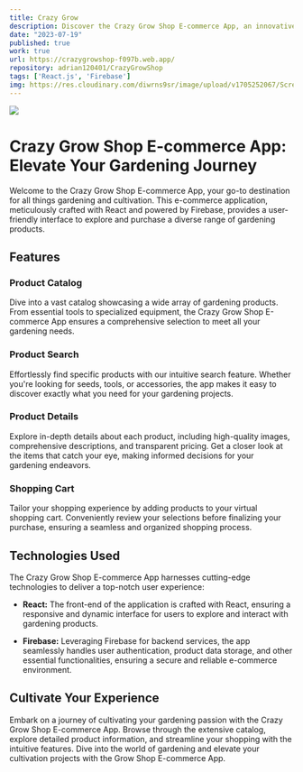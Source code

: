 ```yaml
---
title: Crazy Grow
description: Discover the Crazy Grow Shop E-commerce App, an innovative platform built with React and Firebase, offering a seamless shopping experience for gardening and cultivation enthusiasts.
date: "2023-07-19"
published: true
work: true
url: https://crazygrowshop-f097b.web.app/
repository: adrian120401/CrazyGrowShop
tags: ['React.js', 'Firebase']
img: https://res.cloudinary.com/diwrns9sr/image/upload/v1705252067/Screenshot_2024-01-14_140723_sqttik.png
---
```


[![](https://res.cloudinary.com/diwrns9sr/image/upload/v1705252067/Screenshot_2024-01-14_140723_sqttik.png)](https://crazygrowshop-f097b.web.app/)

# Crazy Grow Shop E-commerce App: Elevate Your Gardening Journey

Welcome to the Crazy Grow Shop E-commerce App, your go-to destination for all things gardening and cultivation. This e-commerce application, meticulously crafted with React and powered by Firebase, provides a user-friendly interface to explore and purchase a diverse range of gardening products.

## Features

### Product Catalog

Dive into a vast catalog showcasing a wide array of gardening products. From essential tools to specialized equipment, the Crazy Grow Shop E-commerce App ensures a comprehensive selection to meet all your gardening needs.

### Product Search

Effortlessly find specific products with our intuitive search feature. Whether you're looking for seeds, tools, or accessories, the app makes it easy to discover exactly what you need for your gardening projects.

### Product Details

Explore in-depth details about each product, including high-quality images, comprehensive descriptions, and transparent pricing. Get a closer look at the items that catch your eye, making informed decisions for your gardening endeavors.

### Shopping Cart

Tailor your shopping experience by adding products to your virtual shopping cart. Conveniently review your selections before finalizing your purchase, ensuring a seamless and organized shopping process.

## Technologies Used

The Crazy Grow Shop E-commerce App harnesses cutting-edge technologies to deliver a top-notch user experience:

- **React:** The front-end of the application is crafted with React, ensuring a responsive and dynamic interface for users to explore and interact with gardening products.

- **Firebase:** Leveraging Firebase for backend services, the app seamlessly handles user authentication, product data storage, and other essential functionalities, ensuring a secure and reliable e-commerce environment.

## Cultivate Your Experience

Embark on a journey of cultivating your gardening passion with the Crazy Grow Shop E-commerce App. Browse through the extensive catalog, explore detailed product information, and streamline your shopping with the intuitive features. Dive into the world of gardening and elevate your cultivation projects with the Grow Shop E-commerce App.